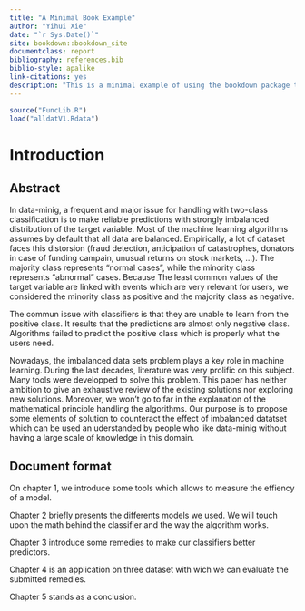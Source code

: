 ```yaml
--- 
title: "A Minimal Book Example"
author: "Yihui Xie"
date: "`r Sys.Date()`"
site: bookdown::bookdown_site
documentclass: report
bibliography: references.bib
biblio-style: apalike
link-citations: yes
description: "This is a minimal example of using the bookdown package to write a book. The output format for this example is bookdown::gitbook."
---
```


```r
source("FuncLib.R")
load("alldatV1.Rdata")
```

# Introduction

## Abstract

In data-minig, a frequent and major issue for handling with two-class classification is to make reliable predictions with strongly imbalanced distribution of the target variable. Most of the machine learning algorithms assumes by default that all data are balanced. Empirically, a lot of dataset faces this distorsion (fraud detection, anticipation of catastrophes, donators in case of funding campain, unusual returns on stock markets, ...). The majority class represents "normal cases", while the minority class represents "abnormal" cases. Because The least common values of the target variable are linked with events which are very relevant for users, we considered the minority class as positive and the majority class as negative.

The commun issue with classifiers is that they are unable to learn from the positive class. It results that the predictions are almost only negative class. Algorithms failed to predict the positive class which is properly what the users need.  

Nowadays, the imbalanced data sets problem plays a key role in machine learning. During the last decades, literature was very prolific on this subject. Many tools were developped to solve this problem. This paper has neither ambition to give an exhaustive review of the existing solutions nor exploring new solutions. Moreover, we won't go to far in the explanation of the mathematical principle handling the algorithms. Our purpose is to propose some elements of solution to counteract the effect of imbalanced datatset which can be used an uderstanded by people who like data-minig without having a large scale of knowledge in this domain. 

## Document format

On chapter 1, we introduce some tools which allows to measure the effiency of a model. 

Chapter 2 briefly presents the differents models we used. We will touch upon the math behind the classifier and the way the algorithm works.

Chapter 3 introduce some remedies to make our classifiers better predictors. 

Chapter 4 is an application on three dataset with wich we can evaluate the submitted remedies. 

Chapter 5 stands as a conclusion. 



